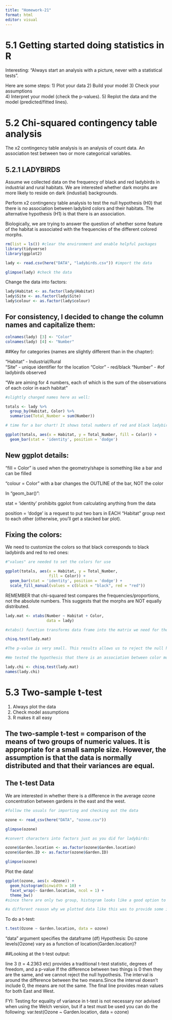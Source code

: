 ```yaml
---
title: "Homework-21"
format: html
editor: visual
---
```


# 5.1 Getting started doing statistics in R

Interesting: "Always start an analysis with a picture, never with a statistical tests".

Here are some steps:
1) Plot your data
2) Build your model
3) Check your assumptions  
4) Interpret your model (check the p-values).
5) Replot the data and the model (predicted/fitted lines).

# 5.2 Chi-squared contingency table analysis

The x2 contingency table analysis is an analysis of count data. An association test between two or more categorical variables. 

## 5.2.1 LADYBIRDS

Assume we collected data on the frequency of black and red ladybirds in industrial and rural habitats.
We are interested whether dark morphs are more likely to reside on dark (industial) backgrounds. 

Perform x2 contingency table analysis to test the null hypothesis (H0) that there is no association between ladybird colors and their habitats.
The alternative hypothesis (H1) is that there is an association.

Biologically, we are trying to answer the question of whether some feature of the habitat is associated with the frequencies of the different colored morphs. 

```r
rm(list = ls()) #clear the environment and enable helpful packages
library(tidyverse) 
library(ggplot2) 
```

```r
lady <- read.csv(here("DATA", "ladybirds.csv")) #import the data 
```

```r
glimpse(lady) #check the data
```
Change the <chr> data into factors: 
```r
lady$Habitat <- as.factor(lady$Habitat)
lady$Site <- as.factor(lady$Site)
lady$colour <- as.factor(lady$colour)
```

## For consistency, I decided to change the column names and capitalize them:
```r
colnames(lady) [3] <- "Color"
colnames(lady) [4] <- "Number"
```

##Key for categories (names are slightly different than in the chapter):

"Habitat" - Industrial/Rural  
"Site" - unique identifier for the location
"Color" - red/black
"Number" - #of ladybirds observed

"We are aiming for 4 numbers, each of which is the sum of the observations of each color in each habitat"

```r
#slightly changed names here as well:

totals <- lady %>%
  group_by(Habitat, Color) %>%
  summarise(Total_Number = sum(Number))
```

```r
# time for a bar chart! It shows total numbers of red and black ladybirds collected in industrial and rural habitats

ggplot(totals, aes(x = Habitat, y = Total_Number, fill = Color)) +
  geom_bar(stat = 'identity', position = 'dodge')
```

## New ggplot details:

"fill = Color" is used when the geometry/shape is something like a bar and can be filled

"colour = Color" with a bar changes the OUTLINE of the bar, NOT the color

In "geom_bar()":

stat = 'identity' prohibits ggplot from calculating anything from the data   

position = 'dodge' is a request to put two bars in EACH "Habitat" group next to each other (otherwise, you'll get a stacked bar plot). 

## Fixing the colors:

We need to customize the colors so that black corresponds to black ladybirds and red to red ones:

```r
#"values" are needed to set the colors for use

ggplot(totals, aes(x = Habitat, y = Total_Number,
                   fill = Color)) +
  geom_bar(stat = 'identity', position = 'dodge') +
  scale_fill_manual(values = c(black = "black", red = "red"))
```
REMEMBER that chi-squared test compares the frequencies/proportions, not the absolute numbers. This suggests that the morphs are NOT equally distributed.


```r
lady.mat <- xtabs(Number ~ Habitat + Color,
                  data = lady)

#xtabs() function transforms data frame into the matrix we need for the chi-squared test
```
```r
chisq.test(lady.mat)

#The p-value is very small. This results allows us to reject the null hypothesis and conclude that there is an association between the habitat and color of the ladybird.

#We tested the hypothesis that there is an association between color morphs of ladybirds and industrial and rural habitats. Ladybird color morphs are not equally distributed in the two habitats, with black morphs being more frequent in industrial habitats whereas red morphs are more frequent in rural areas.  
```
```r
lady.chi <- chisq.test(lady.mat)
names(lady.chi)
```
 

# 5.3 Two-sample t-test

1) Always plot the data
2) Check model assumptions
3) R makes it all easy

## The two-sample t-test = comparison of the means of two groups of numeric values. It is appropriate for a small sample size. However, the assumption is that the data is normally distributed and that their variances are equal. 

## The t-test Data

We are interested in whether there is a difference in the average ozone concentration between gardens in the east and the west.

```r
#follow the usuals for importing and checking out the data

ozone <- read_csv(here("DATA", "ozone.csv"))

glimpse(ozone)
```
```r
#convert characters into factors just as you did for ladybirds:

ozone$Garden.location <- as.factor(ozone$Garden.location)
ozone$Garden.ID <- as.factor(ozone$Garden.ID)

glimpse(ozone)
```
Plot the data!

```r
ggplot(ozone, aes(x =Ozone)) +
  geom_histogram(binwidth = 10) +
  facet_wrap(~ Garden.location, ncol = 1) +
  theme_bw()
#since there are only two group, histogram looks like a good option to plot

#a different reason why we plotted data like this was to provide some indication of whether our null hypothesis is true or not
```

To do a t-test:
```r
t.test(Ozone ~ Garden.location, data = ozone)
```
"data" argument specifies the dataframe (df)
Hypothesis: Do ozone levels(Ozone) vary as a function of location(Garden.location)?

##Looking at the t-test output:

line 3 (t = 4.2363 etc) provides a traditional t-test statistic, degrees of freedom, and a p-value
If the difference between two things is 0 then they are the same, and we cannot reject the null hypothesis. 
The interval is around the difference between the two means.Since the interval doesn't include 0, the means are not the same.
The final line provides mean values for both East and West.

FYI: Testing for equality of variance in t-test is not necessary nor advised when using the Welch version, but if a test must be used you can do the following:
var.test(Ozone ~ Garden.location, data = ozone)





